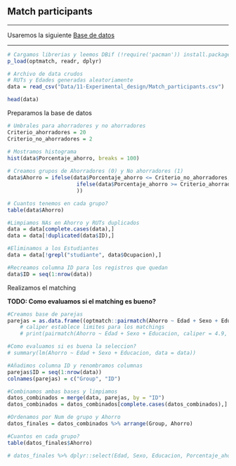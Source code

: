 ## Match participants  

***
Usaremos la siguiente [Base de datos](Data/11-Experimental_design/Match_participants.csv)

***
```r
# Cargamos librerias y leemos DBif (!require('pacman')) install.packages('pacman'); library('pacman')
p_load(optmatch, readr, dplyr)

# Archivo de data crudos
# RUTs y Edades generadas aleatoriamente
data = read_csv("Data/11-Experimental_design/Match_participants.csv")

head(data)

```


Preparamos la base de datos
```r

# Umbrales para ahorradores y no ahorradores
Criterio_ahorradores = 20
Criterio_no_ahorradores = 2

# Mostramos histograma
hist(data$Porcentaje_ahorro, breaks = 100)
  
# Creamos grupos de Ahorradores (0) y No ahorradores (1)
data$Ahorro = ifelse(data$Porcentaje_ahorro <= Criterio_no_ahorradores, 1,
                      ifelse(data$Porcentaje_ahorro >= Criterio_ahorradores, 0, NA
                      ))

# Cuantos tenemos en cada grupo?
table(data$Ahorro)

#Limpiamos NAs en Ahorro y RUTs duplicados
data = data[complete.cases(data),]
data = data[!duplicated(data$ID),]

#Eliminamos a los Estudiantes
data = data[!grepl("studiante", data$Ocupacion),]

#Recreamos columna ID para los registros que quedan
data$ID = seq(1:nrow(data))
```

Realizamos el matching

**TODO: Como evaluamos si el matching es bueno?**
```r
#Creamos base de parejas
parejas = as.data.frame((optmatch::pairmatch(Ahorro ~ Edad + Sexo + Educacion, data = data)))
    # caliper establece limites para los matchings
    # print(pairmatch(Ahorro ~ Edad + Sexo + Educacion, caliper = 4.9, data = data), grouped = TRUE)

#Como evaluamos si es buena la seleccion?
# summary(lm(Ahorro ~ Edad + Sexo + Educacion, data = data))

#Añadimos columna ID y renombramos columnas
parejas$ID = seq(1:nrow(data))
colnames(parejas) = c("Group", "ID")

#Combinamos ambas bases y limpiamos
datos_combinados = merge(data, parejas, by = "ID")
datos_combinados = datos_combinados[complete.cases(datos_combinados),]

#Ordenamos por Num de grupo y Ahorro
datos_finales = datos_combinados %>% arrange(Group, Ahorro)

```

```r

#Cuantos en cada grupo?
table(datos_finales$Ahorro)

# datos_finales %>% dplyr::select(Edad, Sexo, Educacion, Porcentaje_ahorro)
```
